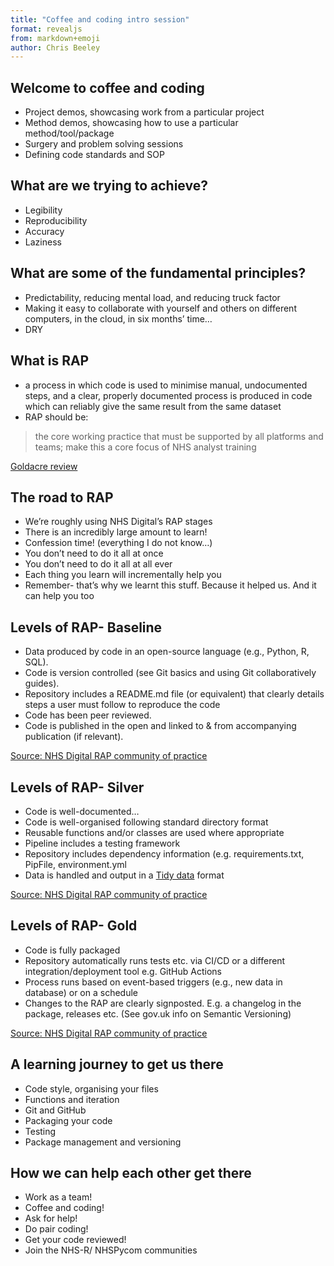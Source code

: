 ```yaml
---
title: "Coffee and coding intro session"
format: revealjs
from: markdown+emoji
author: Chris Beeley
---
```


## Welcome to coffee and coding

* Project demos, showcasing work from a particular project 
* Method demos, showcasing how to use a particular method/tool/package 
* Surgery and problem solving sessions
* Defining code standards and SOP

## What are we trying to achieve?

* Legibility
* Reproducibility
* Accuracy
* Laziness

## What are some of the fundamental principles?

* Predictability, reducing mental load, and reducing truck factor
* Making it easy to collaborate with yourself and others on different computers, in the cloud, in six months' time...
* DRY

## What is RAP

* a process in which code is used to minimise manual, undocumented steps, and a clear, properly documented process is produced in code which can reliably give the same result from the same dataset
* RAP should be:

> the core working practice that must be supported by all platforms and teams; make this a core focus of NHS analyst training

[Goldacre review](https://www.gov.uk/government/publications/better-broader-safer-using-health-data-for-research-and-analysis)

## The road to RAP

* We're roughly using NHS Digital's RAP stages
* There is an incredibly large amount to learn!
* Confession time! (everything I do not know...)
* You don't need to do it all at once
* You don't need to do it all at all ever
* Each thing you learn will incrementally help you
* Remember- that's why we learnt this stuff. Because it helped us. And it can help you too

## Levels of RAP- Baseline

* Data produced by code in an open-source language (e.g., Python, R, SQL).
* Code is version controlled (see Git basics and using Git collaboratively guides).
* Repository includes a README.md file (or equivalent) that clearly details steps a user must follow to reproduce the code
* Code has been peer reviewed.
* Code is published in the open and linked to & from accompanying publication (if relevant).

[Source: NHS Digital RAP community of practice](https://nhsdigital.github.io/rap-community-of-practice/introduction_to_RAP/levels_of_RAP/)

## Levels of RAP- Silver

* Code is well-documented...
* Code is well-organised following standard directory format
* Reusable functions and/or classes are used where appropriate
* Pipeline includes a testing framework
* Repository includes dependency information (e.g. requirements.txt, PipFile, environment.yml
* Data is handled and output in a [Tidy data](https://vita.had.co.nz/papers/tidy-data.pdf) format

[Source: NHS Digital RAP community of practice](https://nhsdigital.github.io/rap-community-of-practice/introduction_to_RAP/levels_of_RAP/)

## Levels of RAP- Gold

* Code is fully packaged
* Repository automatically runs tests etc. via CI/CD or a different integration/deployment tool e.g. GitHub Actions
* Process runs based on event-based triggers (e.g., new data in database) or on a schedule
* Changes to the RAP are clearly signposted. E.g. a changelog in the package, releases etc. (See gov.uk info on Semantic Versioning)

[Source: NHS Digital RAP community of practice](https://nhsdigital.github.io/rap-community-of-practice/introduction_to_RAP/levels_of_RAP/)


## A learning journey to get us there

* Code style, organising your files
* Functions and iteration
* Git and GitHub
* Packaging your code
* Testing
* Package management and versioning

## How we can help each other get there

* Work as a team!
* Coffee and coding!
* Ask for help!
* Do pair coding!
* Get your code reviewed!
* Join the NHS-R/ NHSPycom communities

